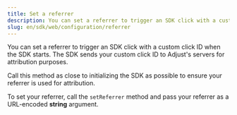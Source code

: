 ```yaml
---
title: Set a referrer
description: You can set a referrer to trigger an SDK click with a custom click ID when the SDK starts.
slug: en/sdk/web/configuration/referrer
---
```



You can set a referrer to trigger an SDK click with a custom click ID when the SDK starts. The SDK sends your custom click ID to Adjust's servers for attribution purposes.

<Callout type="important">

Call this method as close to initializing the SDK as possible to ensure your referrer is used for attribution.

</Callout>

To set your referrer, call the `setReferrer` method and pass your referrer as a URL-encoded **string** argument.

<SetReferrer />
